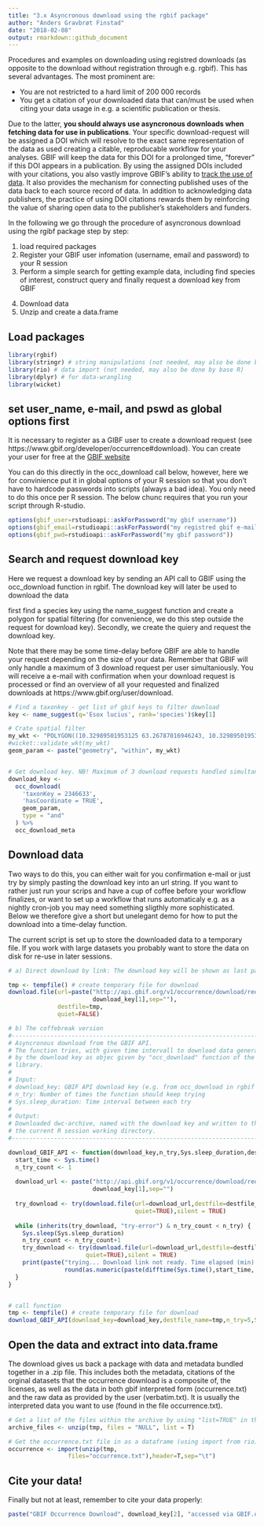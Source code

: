 ```yaml
---
title: "3.x Asyncronous download using the rgbif package"
author: "Anders Gravbrøt Finstad"
date: "2018-02-08"
output: rmarkdown::github_document
---
```


Procedures and examples on downloading using registred downloads (as opposite to the download without registration through e.g. rgbif). This has several advantages. The most prominent are: 

* You are not restricted to a hard limit of 200 000 records
* You get a citation of your downloaded data that can/must be used when citing your data usage in e.g. a scientific publication or thesis. 

Due to the latter, **you should always use asyncronous downloads when fetching data for use in publications**. Your specific download-request will be assigned a DOI which will resolve to the exact same representation of the data as used creating a citable, reproducable workflow for your analyses. GBIF will keep the data for this DOI for a prolonged time, "forever" if this DOI appears in a publication. By using the assigned DOIs included with your citations, you also vastly improve GBIF’s ability to [track the use of data](https://www.gbif.org/literature-tracking). It also provides the mechanism for connecting published uses of the data back to each source record of data. In addition to acknowledging data publishers, the practice of using DOI citations rewards them by reinforcing the value of sharing open data to the publisher’s stakeholders and funders.

In the following we go through the procedure of asyncronous download using the rgibf package step by step: 

1. load required packages
2. Register your GBIF user infomation (username, email and password) to your R session
3. Perform a simple search for getting example data, including find species of interest, construct query and finally request a download key from GBIF
4) Download data
5) Unzip and create a data.frame 

## Load packages

```r
library(rgbif)
library(stringr) # string manipulations (not needed, may also be done by base R)
library(rio) # data import (not needed, may also be done by base R)
library(dplyr) # for data-wrangling
library(wicket)

```

## set user_name, e-mail, and pswd as global options first
It is necessary to register as a GIBF user to create a download request (see https://www.gbif.org/developer/occurrence#download). You can create your user for free at the [GBIF website](https://www.gbif.org)

You can do this directly in the occ_download call below, however, here we for convinience put it in global options of your R session so that you don't have to hardcode passwords into scripts (always a bad idea). You only need to do this once per R session. The below chunc requires that you run your script through R-studio. 

```r
options(gbif_user=rstudioapi::askForPassword("my gbif username"))
options(gbif_email=rstudioapi::askForPassword("my registred gbif e-mail"))
options(gbif_pwd=rstudioapi::askForPassword("my gbif password"))
```


## Search and request download key
Here we request a download key by sending an API call to GBIF using the occ_download function in rgbif. The download key will later be used to download the data

first find a species key using the name_suggest function and create a polygon for spatial filtering (for convenience, we do this step outside the request for download key). Secondly, we create the quiery and request the download key.

Note that there may be some time-delay before GBIF are able to handle your request depending on the size of your data. Remember that GBIF will only handle a maximum of 3 download request per user simultaniously. You will receive a e-mail with confirmation when your download request is processed or find an overview of all your requested and finalized downloads at https://www.gbif.org/user/download. 

```r

# Find a taxonkey - get list of gbif keys to filter download
key <- name_suggest(q='Esox lucius', rank='species')$key[1] 

# Crate spatial filter
my_wkt <- "POLYGON((10.32989501953125 63.26787016946243, 10.32989501953125 63.455051146616825, 10.8819580078125 63.455051146616825, 10.8819580078125 63.26787016946243, 10.32989501953125 63.26787016946243))" 
#wicket::validate_wkt(my_wkt)
geom_param <- paste("geometry", "within", my_wkt)


# Get download key. NB! Maximum of 3 download requests handled simultaneously
download_key <- 
  occ_download(
    'taxonKey = 2346633',
    'hasCoordinate = TRUE',
    geom_param,
    type = "and"
  ) %>% 
  occ_download_meta


```

## Download data 
Two ways to do this, you can either wait for you confirmation e-mail or just try by simply pasting the download key into an url string. If you want to rather just run your scrips and have a cup of coffee before your workflow finalizes, or want to set up a workflow that runs automaticaly e.g. as a nightly cron-job you may need something sligthly more sophisticated. Below we therefore give a short but unelegant demo for how to put the download into a time-delay function. 

The current script is set up to store the downloaded data to a temporary file. If you work with large datasets you probably want to store the data on disk for re-use in later sessions.  

```r
# a) Direct download by link: The download key will be shown as last part of the url e.g. https://www.gbif.org/occurrence/download/0003580-171002173027117

tmp <- tempfile() # create temporary file for download
download.file(url=paste("http://api.gbif.org/v1/occurrence/download/request/",
                        download_key[1],sep=""),
              destfile=tmp,
              quiet=FALSE)

# b) The coffebreak version
#------------------------------------------------------------------------------
# Asyncronous download from the GBIF API. 
# The function tries, with given time intervall to download data generated 
# by the download key as objec given by "occ_download" function of the "rgbif" 
# library. 
#
# Input:
# download_key: GBIF API download key (e.g. from occ_download in rgbif package)
# n_try: Number of times the function should keep trying
# Sys.sleep_duration: Time interval between each try
#
# Output: 
# Downloaded dwc-archive, named with the download key and written to the 
# the current R session working directory.
#------------------------------------------------------------------------------

download_GBIF_API <- function(download_key,n_try,Sys.sleep_duration,destfile_name){
  start_time <- Sys.time()
  n_try_count <- 1
  
  download_url <- paste("http://api.gbif.org/v1/occurrence/download/request/",
                        download_key[1],sep="")
  
  try_download <- try(download.file(url=download_url,destfile=destfile_name,
                                    quiet=TRUE),silent = TRUE)
  
  while (inherits(try_download, "try-error") & n_try_count < n_try) {   
    Sys.sleep(Sys.sleep_duration)
    n_try_count <- n_try_count+1
    try_download <- try(download.file(url=download_url,destfile=destfile_name,
                      quiet=TRUE),silent = TRUE)
    print(paste("trying... Download link not ready. Time elapsed (min):",
                round(as.numeric(paste(difftime(Sys.time(),start_time, units = "mins"))),2)))
  }
}


# call function
tmp <- tempfile() # create temporary file for download
download_GBIF_API(download_key=download_key,destfile_name=tmp,n_try=5,Sys.sleep_duration=30)

```


## Open the data and extract into data.frame 
The download gives us back a package with data and metadata bundled together in a .zip file. This includes both the metadata, citations of the orginal datasets that the occurrence download is a composite of, the licenses, as well as the data in both gbif interpreted form (occurrence.txt) and the raw data as provided by the user (verbatim.txt). It is usually the interpreted data you want to use (found in the file occurrence.txt). 

```r
# Get a list of the files within the archive by using "list=TRUE" in the unzip function.
archive_files <- unzip(tmp, files = "NULL", list = T) 

# Get the occurrence.txt file in as a dataframe (using import from rio)
occurrence <- import(unzip(tmp,
                 files="occurrence.txt"),header=T,sep="\t")
```

## Cite your data! 
Finally but not at least, remember to cite your data properly:

```r
paste("GBIF Occurrence Download", download_key[2], "accessed via GBIF.org on", Sys.Date())
```
